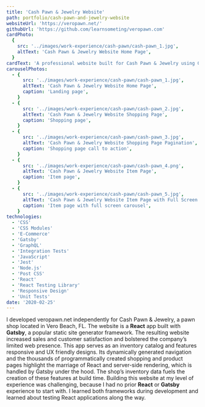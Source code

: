 ```yaml
---
title: 'Cash Pawn & Jewelry Website'
path: portfolio/cash-pawn-and-jewelry-website
websiteUrl: 'https://veropawn.net/'
githubUrl: 'https://github.com/learnsometing/veropawn.com'
cardPhoto:
  {
    src: '../images/work-experience/cash-pawn/cash-pawn_1.jpg',
    altText: 'Cash Pawn & Jewelry Website Home Page',
  }
cardText: 'A professional website built for Cash Pawn & Jewelry using Gatsby and React.js.'
carouselPhotos:
  - {
      src: '../images/work-experience/cash-pawn/cash-pawn_1.jpg',
      altText: 'Cash Pawn & Jewelry Website Home Page',
      caption: 'Landing page',
    }
  - {
      src: '../images/work-experience/cash-pawn/cash-pawn_2.jpg',
      altText: 'Cash Pawn & Jewelry Website Shopping Page',
      caption: 'Shopping page',
    }
  - {
      src: '../images/work-experience/cash-pawn/cash-pawn_3.jpg',
      altText: 'Cash Pawn & Jewelry Website Shopping Page Pagination',
      caption: 'Shopping page call to action',
    }
  - {
      src: '../images/work-experience/cash-pawn/cash-pawn_4.png',
      altText: 'Cash Pawn & Jewelry Website Item Page',
      caption: 'Item page',
    }
  - {
      src: '../images/work-experience/cash-pawn/cash-pawn_5.jpg',
      altText: 'Cash Pawn & Jewelry Website Item Page with Full Screen Carousel',
      caption: 'Item page with full screen carousel',
    }
technologies:
  - 'CSS'
  - 'CSS Modules'
  - 'E-Commerce'
  - 'Gatsby'
  - 'GraphQL'
  - 'Integration Tests'
  - 'JavaScript'
  - 'Jest'
  - 'Node.js'
  - 'Post CSS'
  - 'React'
  - 'React Testing Library'
  - 'Responsive Design'
  - 'Unit Tests'
date: '2020-02-25'
---
```


<Grid item>
  <Typography variant={'body1'} gutterBottom>
    I developed veropawn.net independently for Cash Pawn & Jewelry, a pawn shop
    located in Vero Beach, FL. The website is a <strong>React</strong> app built with 
    <strong> Gatsby</strong>, a popular static site generator framework. The resulting 
    website increased sales and customer satisfaction and bolstered the company’s limited web presence.
  </Typography>
</Grid>
<Grid item>
  <Typography variant={'body1'} gutterBottom>
    This app serves as an inventory catalog and features responsive and UX friendly designs.
    Its dynamically generated navigation and the thousands of programmatically created 
    shopping and product pages highlight the marriage of React and server-side rendering,
    which is handled by Gatsby under the hood. The shop’s inventory data fuels
    the creation of these features at build time.
  </Typography>
</Grid>
<Grid item>
  <Typography variant={'body1'} gutterBottom>
    Building this website at my level of experience was challenging, because I had 
    no prior <strong>React</strong> or <strong>Gatsby</strong> experience to start with.
    I learned both frameworks during development and learned about testing React applications
    along the way.
  </Typography> 
</Grid>